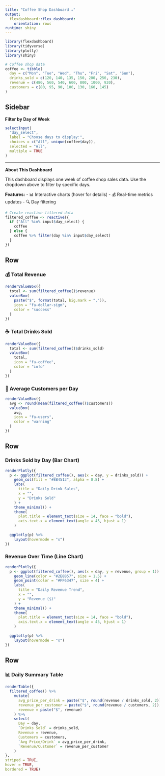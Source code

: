 ```yaml
---
title: "Coffee Shop Dashboard ☕"
output: 
  flexdashboard::flex_dashboard:
    orientation: rows
runtime: shiny
---
```


```r
library(flexdashboard)
library(tidyverse)
library(plotly)
library(shiny)

# Coffee shop data
coffee <- tibble(
  day = c("Mon", "Tue", "Wed", "Thu", "Fri", "Sat", "Sun"),
  drinks_sold = c(120, 140, 135, 150, 200, 250, 230),
  revenue = c(480, 560, 540, 600, 800, 1000, 920),
  customers = c(80, 95, 90, 100, 130, 160, 145)
)
```

Sidebar {.sidebar}
-----------------------------------------------------------------------

**Filter by Day of Week**

```r
selectInput(
  "day_select",
  label = "Choose days to display:",
  choices = c("All", unique(coffee$day)),
  selected = "All",
  multiple = TRUE
)
```

---

**About This Dashboard**

This dashboard displays one week of coffee shop sales data. Use the dropdown above to filter by specific days.

**Features:**
- 📊 Interactive charts (hover for details)
- 💰 Real-time metrics updates
- 🔍 Day filtering

```r
# Create reactive filtered data
filtered_coffee <- reactive({
  if ("All" %in% input$day_select) {
    coffee
  } else {
    coffee %>% filter(day %in% input$day_select)
  }
})
```

Row {data-height=150}
-----------------------------------------------------------------------

### 💰 Total Revenue

```r
renderValueBox({
  total <- sum(filtered_coffee()$revenue)
  valueBox(
    paste("$", format(total, big.mark = ",")),
    icon = "fa-dollar-sign",
    color = "success"
  )
})
```

### ☕ Total Drinks Sold

```r
renderValueBox({
  total <- sum(filtered_coffee()$drinks_sold)
  valueBox(
    total,
    icon = "fa-coffee",
    color = "info"
  )
})
```

### 👥 Average Customers per Day

```r
renderValueBox({
  avg <- round(mean(filtered_coffee()$customers))
  valueBox(
    avg,
    icon = "fa-users",
    color = "warning"
  )
})
```

Row {data-height=400}
-----------------------------------------------------------------------

### Drinks Sold by Day (Bar Chart)

```r
renderPlotly({
  p <- ggplot(filtered_coffee(), aes(x = day, y = drinks_sold)) +
    geom_col(fill = "#8B4513", alpha = 0.8) +
    labs(
      title = "Daily Drink Sales",
      x = "",
      y = "Drinks Sold"
    ) +
    theme_minimal() +
    theme(
      plot.title = element_text(size = 14, face = "bold"),
      axis.text.x = element_text(angle = 45, hjust = 1)
    )
  
  ggplotly(p) %>%
    layout(hovermode = "x")
})
```

### Revenue Over Time (Line Chart)

```r
renderPlotly({
  p <- ggplot(filtered_coffee(), aes(x = day, y = revenue, group = 1)) +
    geom_line(color = "#2E8B57", size = 1.5) +
    geom_point(color = "#FF6347", size = 4) +
    labs(
      title = "Daily Revenue Trend",
      x = "",
      y = "Revenue ($)"
    ) +
    theme_minimal() +
    theme(
      plot.title = element_text(size = 14, face = "bold"),
      axis.text.x = element_text(angle = 45, hjust = 1)
    )
  
  ggplotly(p) %>%
    layout(hovermode = "x")
})
```

Row {data-height=300}
-----------------------------------------------------------------------

### 📊 Daily Summary Table

```r
renderTable({
  filtered_coffee() %>%
    mutate(
      avg_price_per_drink = paste("$", round(revenue / drinks_sold, 2)),
      revenue_per_customer = paste("$", round(revenue / customers, 2)),
      revenue = paste("$", revenue)
    ) %>%
    select(
      Day = day,
      `Drinks Sold` = drinks_sold,
      Revenue = revenue,
      Customers = customers,
      `Avg Price/Drink` = avg_price_per_drink,
      `Revenue/Customer` = revenue_per_customer
    )
}, 
striped = TRUE,
hover = TRUE,
bordered = TRUE)
```